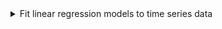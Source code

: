 <details>

<summary>Fit linear regression models to time series data</summary>
-   Apply generalised least squares in R to estimate linear regression model parameters
-   Identify an appropriate function to model the trend in a given time series
-   Represent seasonal factors using harmonic seasonal terms

</details>






<!-- Chapter 5 Regression -->
<!-- 3.   	Check adequacy of fitted regression models using residual diagnostics (Analyzing) -->
<!-- a.        Examine residual autocorrelation to check for omitted dynamics -->
<!-- b.   	Review residual plots to check appropriateness of linearity assumptions -->
<!-- 4.   	Modify regression models to account for non-constant variance and autocorrelated errors (Applying) -->
<!-- a.        Apply transformations like logs to stabilize non-constant variance -->
<!-- b.   	Use generalized least squares to correct standard errors for autocorrelation -->
<!-- 5.   	Apply data transformations like logs to stabilize variance prior to regression (Applying) -->
<!-- a.        Take logarithms to stabilize exponentially increasing variances -->
<!-- b.   	Apply inverse transforms and bias corrections when forecasting from log models -->

<!--
From Daniel: 

5.	Regression
5.1.	Purpose
•	Explain the different treatment of stochastic and deterministic trends on forecasting
5.2.	Linear Models
5.2.1.	Definition
•	Define a linear time series model
•	State the exogeneity assumption: the expected value of the error terms is zero
5.2.2.	Stationarity
•	Transform a non-stationary linear to a stationary process using differencing
•	State how to remove a polynomial trend of order m
5.2.3.	Simulation
•	Simulate a time series with a linear time trend and a AR(p) error
5.3.	Fitted Models
5.3.1.	Model fitted to simulated data
•	Estimate a linear model for a simulated time series with linear time trend and AR(p) error
5.3.2.	Model fitted to the temperature series
•	Use acf and pacf to test for autocorrelation bias in standard errors
•	Explain intuitively why autocorrelated error terms leads to bias of estimated standard errors
5.3.3.	Autocorrelation and the estimation and sample statistics*
5.4.	Generalized Least Squares
5.4.1.	GLS fit to simulated series
•	Estimate a linear model using the GLS algorithm
•	Compare GLS and OLS standard error estimates to evaluate autocorrelation bias
•	Explain the process to estimate the autocorrelation input for the GLS algorithm
5.4.2.	Confidence interval for the trend in the temperature series
5.5.	Linear Models with seasonal variables
5.5.1.	Introduction
5.5.2.	Additive seasonal indicator variables
•	State the additive model with seasonal indicator variables (eq 5.7 & 5.8)
•	Create seasonal indicator variables using the factor() and cycle() functions
5.5.3.	Example seasonal model for the temperature series
•	Estimate a seasonal indicator model using GLS
•	Forecast using a GLS fitted seasonal indicator model
5.6.	Harmonic Seasonal Models
•	Motivate the use of the harmonic seasonal model
•	State the additive model with harmonic seasonal component
•	Explain the use of higher frequency harmonic components to model seasonal variation
5.6.2.	Simulation
•	Simulate a time series with harmonic seasonal components
5.6.3.	Fit to the simulated series
•	Use a t-ratio to decide the statistical significance of harmonic coefficient estimates
•	Use AIC to aid in model selection
•	Illustrate the limitations of AIC
5.6.4.	Harmonic model fitted to the temperature series
•	Fit the additive model with harmonic seasonal component to real-world data
•	Evaluate residuals using a correlogram and partial correlogram to ensure they meet the exogeneity assumption
•	Model residuals using an AR(p) model to meet the exogeneity assumption
5.7.	Logarithmic transformations
5.7.1.	Introduction
•	Explain when to use a log-transformation
5.7.2.	Example using the air passenger series
•	Estimate a harmonic seasonal model using GLS with a log-transformed series
5.8.	Non-linear model
5.8.1.	Introduction
•	Explain when to use non-linear models
•	Explain how to use logarithms to transform non-linear into linear functions
5.8.2.	Example of a simulated and fitted non-linear series
•	Simulate a time series with a non-linear exponential trend
•	Fit a non-linear exponential trend.
5.9.	Forecasting from regression
5.9.1.	Introduction
5.9.2.	Prediction in R
•	Use a log-transformation to multiplicative time series
•	Forecast using the inverse-transform and bias correction of a log-transformed model
5.10.	Inverse Transform and Bias Correction
5.10.1.	Log-normal residual errors
•	State the bias correction procedure for log-transform estimates (eq 5.19)
5.10.2.	Empirical correction factor for forecasting means
•	Explain when to use the bias correction factor
5.10.3.	Example using the air passenger data
•	Use the bias correction factor for a log-transform model

-->
